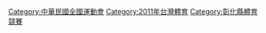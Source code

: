 [[Category:中華民國全國運動會|Category:中華民國全國運動會]]
[[Category:2011年台灣體育|Category:2011年台灣體育]]
[[Category:彰化縣體育競賽|Category:彰化縣體育競賽]]